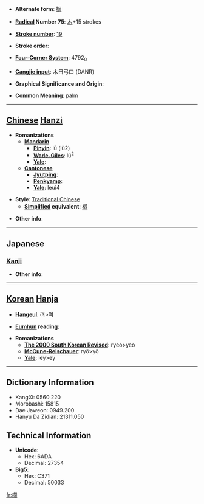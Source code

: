 * '''Alternate form''': [[榈]]

* '''[[Wiktionary:Chinese radical index| Radical]] Number 75''': [[Wiktionary:Chinese radical index 木|木]]+15 strokes

* '''[[Wiktionary:Chinese total strokes index|Stroke number]]''': [[Wiktionary:Chinese total strokes index 19|19]]

* '''Stroke order''': 

* '''[[Wiktionary:Chinese four corner index|Four-Corner System]]''': 4792<sub>0</sub>

* '''[[Wiktionary:Chinese Cangjie index|Cangjie input]]''': 木日弓口 (DANR)

* '''Graphical Significance and Origin''': 

* '''Common Meaning''': palm

----

== [[Chinese]] [[Hanzi]] ==

* '''Romanizations'''
** '''[[Mandarin]]'''
*** '''[[Pinyin]]''': lǘ (lü2)
*** '''[[Wade-Giles]]''': lü<sup>2</sup>
*** '''[[Yale]]''': 
** '''[[Cantonese]]'''
*** '''[[Jyutping]]''':
*** '''[[Penkyamp]]''': 
*** '''[[Yale]]''': leui4

* '''Style''': [[Traditional Chinese]] 
** '''[[Simplified Chinese|Simplified]] equivalent''': [[榈]]

* '''Other info''': 

----

==Japanese==
===[[Kanji]]===
{{kanji|on readings=[[りょ]] (ryo), [[ろ]] (ro)|kun readings=[[かりん]] (karin)}}

* '''Other info''':  

----

== [[Korean]] [[Hanja]] ==

* '''[[Hangeul]]''': 려>여

* '''[[Eumhun]] reading''': 

* '''Romanizations'''
** '''[[The 2000 South Korean Revised Romanization|The 2000 South Korean Revised]]''': ryeo>yeo
** '''[[McCune-Reischauer]]''': ryŏ>yŏ
** '''[[Yale]]''': ley>ey

----

== Dictionary Information ==

* KangXi: 0560.220
* Morobashi: 15815
* Dae Jaweon: 0949.200
* Hanyu Da Zidian: 21311.050

== Technical Information ==

* '''Unicode''':
** Hex: 6ADA
** Decimal: 27354
* '''Big5''':
** Hex: C371
** Decimal: 50033

[[fr:櫚]]